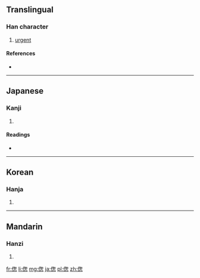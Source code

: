 {{also|傯}}
==Translingual==

===Han character===
{{Han char|rn=9|rad=人|as=09|sn=11|four=|canj=人心大心 (OPKP)|ids=⿰[[亻]][[怱]]}}

# [[urgent]]

====References====
* {{Han ref|kx=0111.250|dkj=00889|dj=0237.220|hdz=10194.030|uh=506C|ud=20588}}

----

==Japanese==

===Kanji===
{{ja-kanji|grade=|rs=人09}}

# {{defn|lang=ja|sort=人09}}

====Readings====
* {{ja-readings|on=[[そう]] (sō)|kun=[[くるしむ]] (kurushimu), [[せわしい]] (sewashii), [[あわただしい]] (awatadashii)}}

----

==Korean==

===Hanja===
{{ko-hanja|hangeul=총|rv=chong|mr=ch'ong}}

# {{defn|lang=ko|sort=人09}}

----

==Mandarin==

===Hanzi===
{{cmn-hanzi|tra=傯|pin=[[zǒng]] ([[zong3]])|wg=tsung<sup>3</sup>}}

# {{defn|lang=cmn|sort=人09}}

[[fr:偬]]
[[li:偬]]
[[mg:偬]]
[[ja:偬]]
[[pl:偬]]
[[zh:偬]]